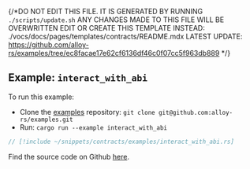{/*DO NOT EDIT THIS FILE. IT IS GENERATED BY RUNNING `./scripts/update.sh`
ANY CHANGES MADE TO THIS FILE WILL BE OVERWRITTEN
EDIT OR CREATE THIS TEMPLATE INSTEAD: ./vocs/docs/pages/templates/contracts/README.mdx
LATEST UPDATE: https://github.com/alloy-rs/examples/tree/ec8facae17e62cf6136df46c0f07cc5f963db889
*/}

## Example: `interact_with_abi`

To run this example:

- Clone the [examples](https://github.com/alloy-rs/examples) repository: `git clone git@github.com:alloy-rs/examples.git`
- Run: `cargo run --example interact_with_abi`

```rust
// [!include ~/snippets/contracts/examples/interact_with_abi.rs]
```

Find the source code on Github [here](https://github.com/alloy-rs/examples/tree/ec8facae17e62cf6136df46c0f07cc5f963db889/examples/contracts/examples/interact_with_abi.rs).

